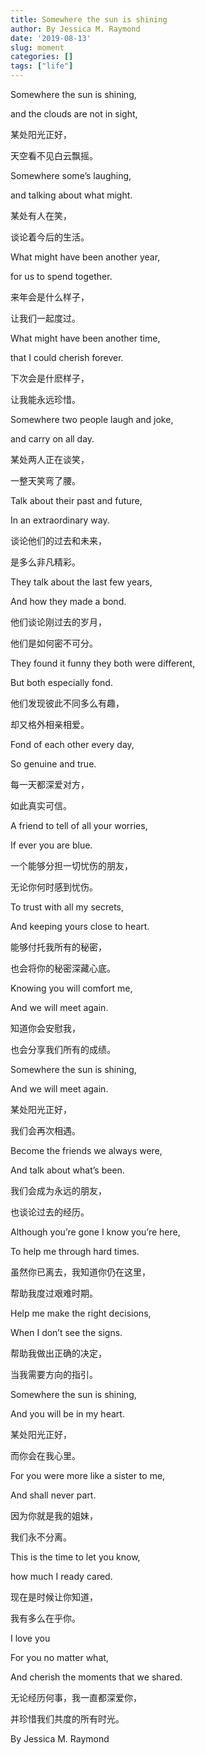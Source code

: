 ```yaml
---
title: Somewhere the sun is shining
author: By Jessica M. Raymond
date: '2019-08-13'
slug: moment
categories: []
tags: ["life"]
---
```

Somewhere the sun is shining,

and the clouds are not in sight,

某处阳光正好，

天空看不见白云飘摇。

Somewhere some's laughing,

and talking about what might.

某处有人在笑，

谈论着今后的生活。

What might have been another year,

for us to spend together.

来年会是什么样子，

让我们一起度过。

What might have been another time,

that I could cherish forever.

下次会是什麽样子，

让我能永远珍惜。

Somewhere two people laugh and joke,

and carry on all day.

某处两人正在谈笑，

一整天笑弯了腰。

Talk about their past and future,

In an extraordinary way.

谈论他们的过去和未来，

是多么非凡精彩。

They talk about the last few years,

And how they made a bond.

他们谈论刚过去的岁月，

他们是如何密不可分。

They found it funny they both were different,

But both especially fond.

他们发现彼此不同多么有趣，

却又格外相亲相爱。

Fond of each other every day,

So genuine and true.

每一天都深爱对方，

如此真实可信。

A friend to tell of all your worries,

If ever you are blue.

一个能够分担一切忧伤的朋友，

无论你何时感到忧伤。

To trust with all my secrets,

And keeping yours close to heart.

能够付托我所有的秘密，

也会将你的秘密深藏心底。

Knowing you will comfort me,

And we will meet again.

知道你会安慰我，

也会分享我们所有的成绩。

Somewhere the sun is shining,

And we will meet again.

某处阳光正好，

我们会再次相遇。

Become the friends we always were,

And talk about what's been.

我们会成为永远的朋友，

也谈论过去的经历。

Although you're gone I know you're here,

To help me through hard times.

虽然你已离去，我知道你仍在这里，

帮助我度过艰难时期。

Help me make the right decisions,

When I don't see the signs.

帮助我做出正确的决定，

当我需要方向的指引。

Somewhere the sun is shining,

And you will be in my heart.

某处阳光正好，

而你会在我心里。

For you were more like a sister to me,

And shall never part.

因为你就是我的姐妹，

我们永不分离。

This is the time to let you know,

how much I ready cared.

现在是时候让你知道，

我有多么在乎你。

I love you

For you no matter what,

And cherish the moments that we shared.

无论经历何事，我一直都深爱你，

并珍惜我们共度的所有时光。

By Jessica M. Raymond
